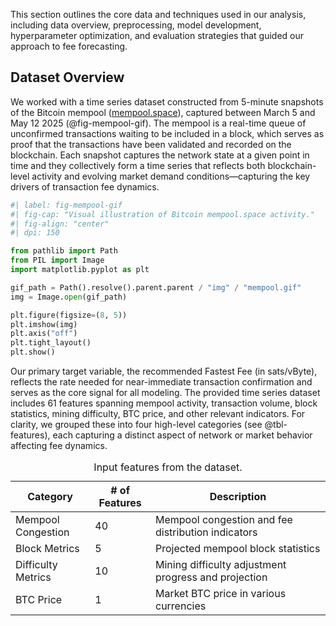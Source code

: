 This section outlines the core data and techniques used in our analysis, including data overview, preprocessing, model development, hyperparameter optimization, and evaluation strategies that guided our approach to fee forecasting.

## Dataset Overview

We worked with a time series dataset constructed from 5-minute snapshots of the Bitcoin mempool ([mempool.space](https://mempool.space/)), captured between March 5 and May 12 2025 (@fig-mempool-gif). The mempool is a real-time queue of unconfirmed transactions waiting to be included in a block, which serves as proof that the transactions have been validated and recorded on the blockchain. Each snapshot captures the network state at a given point in time and they collectively form a time series that reflects both blockchain-level activity and evolving market demand conditions—capturing the key drivers of transaction fee dynamics.

```python
#| label: fig-mempool-gif
#| fig-cap: "Visual illustration of Bitcoin mempool.space activity."
#| fig-align: "center"
#| dpi: 150

from pathlib import Path
from PIL import Image
import matplotlib.pyplot as plt

gif_path = Path().resolve().parent.parent / "img" / "mempool.gif"
img = Image.open(gif_path)

plt.figure(figsize=(8, 5))
plt.imshow(img)
plt.axis("off")
plt.tight_layout()
plt.show()
```

Our primary target variable, the recommended Fastest Fee (in sats/vByte), reflects the rate needed for near-immediate transaction confirmation and serves as the core signal for all modeling. The provided time series dataset includes 61 features spanning mempool activity, transaction volume, block statistics, mining difficulty, BTC price, and other relevant indicators. For clarity, we grouped these into four high-level categories (see @tbl-features), each capturing a distinct aspect of network or market behavior affecting fee dynamics.

::: {.table #tbl-features}

Table: Input features from the dataset.

| **Category**           | **# of Features** | **Description**                                     |
|------------------------|-------------------|-----------------------------------------------------|
| Mempool Congestion     | 40                | Mempool congestion and fee distribution indicators  |
| Block Metrics          | 5                 | Projected mempool block statistics                  |
| Difficulty Metrics     | 10                | Mining difficulty adjustment progress and projection|
| BTC Price              | 1                 | Market BTC price in various currencies              |
:::